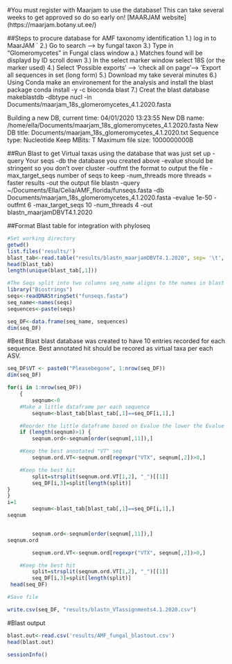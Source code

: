 
#You must register with Maarjam to use the database!
This can take several weeks to get approved so do so early on! 
[MAARJAM website] (https://maarjam.botany.ut.ee/)

##Steps to procure database for AMF taxonomy identification
	1.) log in to MaarJAM
`	2.) Go to search --> by fungal taxon
	3.) Type in "Glomeromycetes" in Fungal class window
		a.) Matches found will be displayd by ID scroll down
	3.) In the select marker window select 18S (or the marker used)
	4.) Select 'Possible exports' --> 'check all on page'--> 'Export all sequences in set (long form) 
	5.) Download my take several minutes
	6.) Using Conda make an environement for the analysis and install the blast package
		conda install -y -c bioconda blast
	7.) Creat the blast database
		 makeblastdb -dbtype nucl -in Documents/maarjam_18s_glomeromycetes_4.1.2020.fasta


Building a new DB, current time: 04/01/2020 13:23:55
New DB name:   /home/ella/Documents/maarjam_18s_glomeromycetes_4.1.2020.fasta
New DB title:  Documents/maarjam_18s_glomeromycetes_4.1.2020.txt
Sequence type: Nucleotide
Keep MBits: T
Maximum file size: 1000000000B


##Run Blast to get Virtual taxas using the database that was just set up 
	-query Your seqs
	-db the database you created above 
	-evalue should be stringent so you don't over cluster
	-outfmt the format to output the file 
	-max_target_seqs number of seqs to keep 
	-num_threads more threads = faster results 
	-out the output file 
blastn -query ~/Documents/Ella/Celia/AMF_florida/funseqs.fasta -db Documents/maarjam_18s_glomeromycetes_4.1.2020.fasta -evalue 1e-50 -outfmt 6 -max_target_seqs 10 -num_threads 4 -out blastn_maarjamDBVT4.1.2020


##Format Blast table for integration with phyloseq
```r
#Set working directory
getwd()
list.files('results/')
blast_tab<-read.table("results/blastn_maarjamDBVT4.1.2020", sep= '\t', header=F, stringsAsFactors=F)
head(blast_tab)
length(unique(blast_tab[,1]))

#The Seqs split into two columns seq_name aligns to the names in blast output and sequences align with phyloseq integration
library("Biostrings")
seqs<-readDNAStringSet("funseqs.fasta")
seq_name<-names(seqs)
sequences<-paste(seqs)

seq_DF<-data.frame(seq_name, sequences)
dim(seq_DF)


```

#Best Blast
	blast database was created to have 10 entries recorded for each sequence. Best annotated hit should be recored as virtual taxa per each ASV. 

```r


seq_DF$VT <- paste0("Pleasebegone", 1:nrow(seq_DF))
dim(seq_DF)

for(i in 1:nrow(seq_DF))
	{ 
		seqnum<-0
	#Make a little dataframe per each sequence 
		seqnum<-blast_tab[blast_tab[,1]==seq_DF[i,1],]

	#Reorder the little dataframe based on Evalue the lower the Evalue the higher confidence in classification we have. Expect no more then 10/sequence but could have only one
	if (length(seqnum)>1) {
		seqnum.ord<-seqnum[order(seqnum[,11]),]

	#Keep the best annotated "VT" seq
		seqnum.ord.VT<-seqnum.ord[regexpr("VTX", seqnum[,2])>0,]

	#Keep the best hit
		split=strsplit(seqnum.ord.VT[1,2], "_")[[1]]
		seq_DF[i,3]=split[length(split)]
}
}
i=1
		seqnum<-blast_tab[blast_tab[,1]==seq_DF[i,1],]
seqnum


		seqnum.ord<-seqnum[order(seqnum[,11]),]
seqnum.ord

		seqnum.ord.VT<-seqnum.ord[regexpr("VTX", seqnum[,2])>0,]

	#Keep the best hit
		split=strsplit(seqnum.ord.VT[1,2], "_")[[1]]
		seq_DF[i,3]=split[length(split)]
 head(seq_DF)

#Save file

write.csv(seq_DF, "results/blastn_VTassignments4.1.2020.csv")

```


#Blast output
```r

blast.out<-read.csv('results/AMF_fungal_blastout.csv')
head(blast.out)


```



```r
sessionInfo()


```

